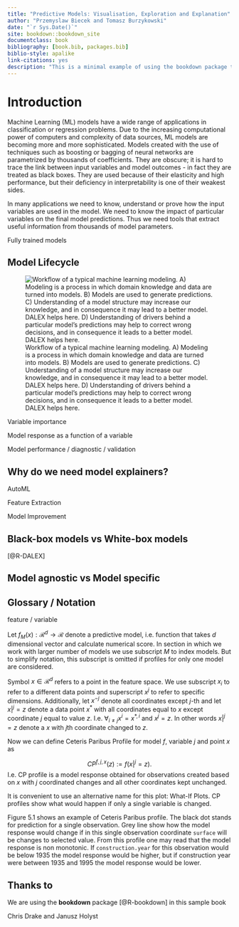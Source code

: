 ```yaml
--- 
title: "Predictive Models: Visualisation, Exploration and Explanation"
author: "Przemyslaw Biecek and Tomasz Burzykowski"
date: "`r Sys.Date()`"
site: bookdown::bookdown_site
documentclass: book
bibliography: [book.bib, packages.bib]
biblio-style: apalike
link-citations: yes
description: "This is a minimal example of using the bookdown package to write a book. The output format for this example is bookdown::gitbook."
---
```


# Introduction

Machine Learning (ML) models have a wide range of applications in classification or regression problems. Due to the increasing computational power of computers and complexity of data sources, ML models are becoming more and more sophisticated. Models created with the use of techniques such as boosting or bagging of neural networks are parametrized by thousands of coefficients. They are obscure; it is hard to trace the link between input variables and model outcomes - in fact they are treated as black boxes. They are used because of their elasticity and high performance, but their deficiency in interpretability is one of their weakest sides.

In many applications we need to know, understand or prove how the input variables are used in the model. We need to know the impact of particular variables on the final model predictions. Thus we need tools that extract useful information from thousands of model parameters.

Fully trained models

## Model Lifecycle

![Workflow of a typical machine learning modeling. 
A) Modeling is a process in which domain knowledge and data are turned into models. 
B) Models are used to generate predictions. 
C) Understanding of a model structure may increase our knowledge, and in consequence it may lead to a better model. DALEX helps here.
D) Understanding of drivers behind a particular model’s predictions may help to correct wrong decisions, and in consequence it leads to a better model. DALEX helps here.](figure/mp_understanding.png)



Variable importance

Model response as a function of a variable

Model performance / diagnostic / validation


## Why do we need model explainers?

AutoML

Feature Extraction

Model Improvement

## Black-box models vs White-box models

[@R-DALEX]

## Model agnostic vs Model specific

## Glossary / Notation

feature / variable


Let $f_{M}(x): \mathcal R^{d} \rightarrow \mathcal R$ denote a predictive model, i.e. function that takes $d$ dimensional vector and calculate numerical score. In section in which we work with larger number of models we use subscript $M$ to index models. But to simplify notation, this subscript is omitted if profiles for only one model are considered. 

Symbol $x \in \mathcal R^d$ refers to a point in the feature space. We use subscript $x_i$ to refer to a different data points and superscript $x^j$ to refer to specific dimensions. Additionally, let $x^{-j}$ denote all coordinates except $j$-th and let $x|^j=z$ denote a data point $x^*$ with all coordinates equal to $x$ except coordinate $j$ equal to value $z$. I.e. $\forall_{i \neq {j}} x^i = x^{*,i}$ and $x^j = z$. In other words $x|^j=z$ denote a $x$ with $j$th coordinate changed to $z$.

Now we can define Ceteris Paribus Profile for model $f$, variable $j$ and point $x$ as

$$
CP^{f, j, x}(z) := f(x|^j = z).
$$
I.e. CP profile is a model response obtained for observations created based on $x$ with $j$ coordinated changes and all other coordinates kept unchanged.

It is convenient to use an alternative name for this plot: What-If Plots. CP profiles show what would happen if only a single variable is changed.

Figure 5.1 shows an example of Ceteris Paribus profile. The black dot stands for prediction for a single observation. Grey line show how the model response would change if in this single observation coordinate `surface` will be changes to selected value. From this profile one may read that the model response is non monotonic. If `construction.year` for this observation would be below 1935 the model response would be higher, but if construction year were between 1935 and 1995 the model response would be lower.

## Thanks to {#thanksto}

We are using the **bookdown** package [@R-bookdown] in this sample book

Chris Drake and Janusz Holyst

